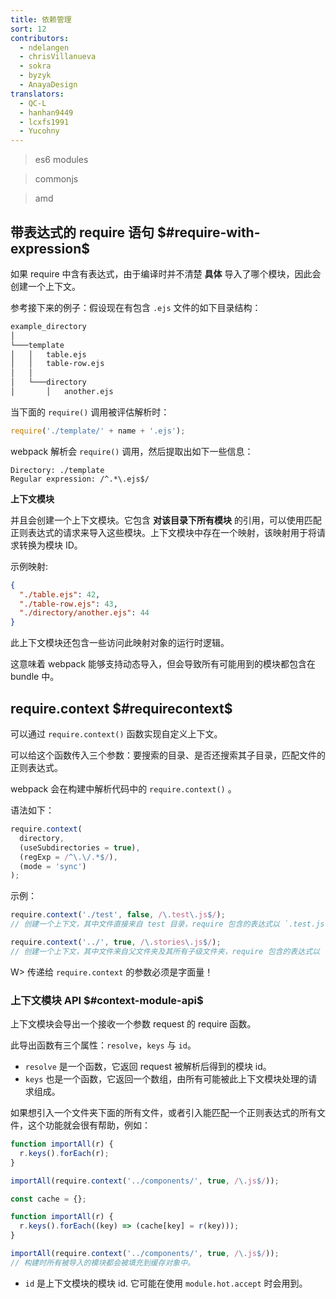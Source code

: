 ```yaml
---
title: 依赖管理
sort: 12
contributors:
  - ndelangen
  - chrisVillanueva
  - sokra
  - byzyk
  - AnayaDesign
translators:
  - QC-L
  - hanhan9449
  - lcxfs1991
  - Yucohny
---
```


> es6 modules

> commonjs

> amd

## 带表达式的 require 语句 $#require-with-expression$

如果 require 中含有表达式，由于编译时并不清楚 **具体** 导入了哪个模块，因此会创建一个上下文。

参考接下来的例子：假设现在有包含 `.ejs` 文件的如下目录结构：

```bash
example_directory
│
└───template
│   │   table.ejs
│   │   table-row.ejs
│   │
│   └───directory
│       │   another.ejs
```

当下面的 `require()` 调用被评估解析时：

```javascript
require('./template/' + name + '.ejs');
```

webpack 解析会 `require()` 调用，然后提取出如下一些信息：

```code
Directory: ./template
Regular expression: /^.*\.ejs$/
```

**上下文模块**

并且会创建一个上下文模块。它包含 **对该目录下所有模块** 的引用，可以使用匹配正则表达式的请求来导入这些模块。上下文模块中存在一个映射，该映射用于将请求转换为模块 ID。

示例映射:

```json
{
  "./table.ejs": 42,
  "./table-row.ejs": 43,
  "./directory/another.ejs": 44
}
```

此上下文模块还包含一些访问此映射对象的运行时逻辑。

这意味着 webpack 能够支持动态导入，但会导致所有可能用到的模块都包含在 bundle 中。

## require.context $#requirecontext$

可以通过 `require.context()` 函数实现自定义上下文。

可以给这个函数传入三个参数：要搜索的目录、是否还搜索其子目录，匹配文件的正则表达式。

webpack 会在构建中解析代码中的 `require.context()` 。

语法如下：

```javascript
require.context(
  directory,
  (useSubdirectories = true),
  (regExp = /^\.\/.*$/),
  (mode = 'sync')
);
```

示例：

```javascript
require.context('./test', false, /\.test\.js$/);
// 创建一个上下文，其中文件直接来自 test 目录，require 包含的表达式以 `.test.js` 结尾。
```

```javascript
require.context('../', true, /\.stories\.js$/);
// 创建一个上下文，其中文件来自父文件夹及其所有子级文件夹，require 包含的表达式以 `.stories.js` 结尾。
```

W> 传递给 `require.context` 的参数必须是字面量！

### 上下文模块 API $#context-module-api$

上下文模块会导出一个接收一个参数 request 的 require 函数。

此导出函数有三个属性：`resolve`，`keys` 与 `id`。

- `resolve` 是一个函数，它返回 request 被解析后得到的模块 id。
- `keys` 也是一个函数，它返回一个数组，由所有可能被此上下文模块处理的请求组成。

如果想引入一个文件夹下面的所有文件，或者引入能匹配一个正则表达式的所有文件，这个功能就会很有帮助，例如：

```javascript
function importAll(r) {
  r.keys().forEach(r);
}

importAll(require.context('../components/', true, /\.js$/));
```

```javascript
const cache = {};

function importAll(r) {
  r.keys().forEach((key) => (cache[key] = r(key)));
}

importAll(require.context('../components/', true, /\.js$/));
// 构建时所有被导入的模块都会被填充到缓存对象中。
```

- `id` 是上下文模块的模块 id. 它可能在使用 `module.hot.accept` 时会用到。
